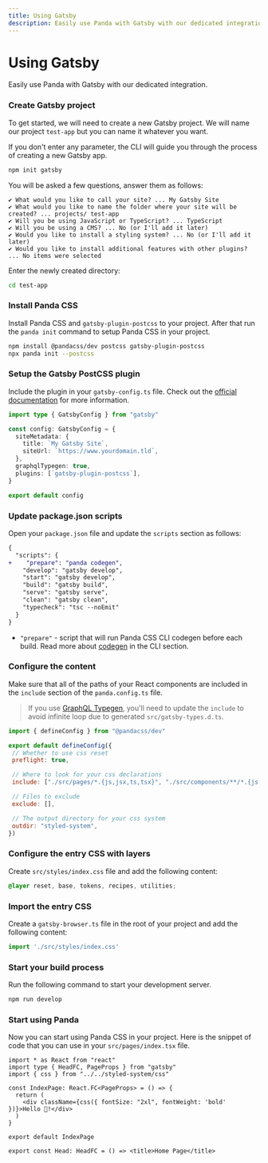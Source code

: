 ```yaml
---
title: Using Gatsby
description: Easily use Panda with Gatsby with our dedicated integration.
---
```


# Using Gatsby

Easily use Panda with Gatsby with our dedicated integration.

<Steps>

### Create Gatsby project

To get started, we will need to create a new Gatsby project.
We will name our project `test-app` but you can name it whatever you want.

If you don't enter any parameter, the CLI will guide you through the process of creating a new Gatsby app.

```bash
npm init gatsby
```

You will be asked a few questions, answer them as follows:

```
✔ What would you like to call your site? ... My Gatsby Site
✔ What would you like to name the folder where your site will be created? ... projects/ test-app
✔ Will you be using JavaScript or TypeScript? ... TypeScript
✔ Will you be using a CMS? ... No (or I'll add it later)
✔ Would you like to install a styling system? ... No (or I'll add it later)
✔ Would you like to install additional features with other plugins? ... No items were selected
```

Enter the newly created directory:

```bash
cd test-app
```

### Install Panda CSS

Install Panda CSS and `gatsby-plugin-postcss` to your project.
After that run the `panda init` command to setup Panda CSS in your project.

```bash
npm install @pandacss/dev postcss gatsby-plugin-postcss
npx panda init --postcss
```

### Setup the Gatsby PostCSS plugin

Include the plugin in your `gatsby-config.ts` file. Check out the [official documentation](https://www.gatsbyjs.com/plugins/gatsby-plugin-postcss/) for more information.

```ts {9} filename="gatsby-config.ts"
import type { GatsbyConfig } from "gatsby"

const config: GatsbyConfig = {
  siteMetadata: {
    title: `My Gatsby Site`,
    siteUrl: `https://www.yourdomain.tld`,
  },
  graphqlTypegen: true,
  plugins: [`gatsby-plugin-postcss`],
}

export default config
```

### Update package.json scripts

Open your `package.json` file and update the `scripts` section as follows:

```diff {3} filename="package.json"
{
  "scripts": {
+    "prepare": "panda codegen",
    "develop": "gatsby develop",
    "start": "gatsby develop",
    "build": "gatsby build",
    "serve": "gatsby serve",
    "clean": "gatsby clean",
    "typecheck": "tsc --noEmit"
  }
}
```
- `"prepare"` - script that will run Panda CSS CLI codegen before each build. Read more about [codegen](/docs/references/cli#panda-codegen) in the CLI section.

### Configure the content

Make sure that all of the paths of your React components are included in the `include` section of the `panda.config.ts` file.

> If you use [GraphQL Typegen](/docs/how-to/local-development/graphql-typegen/), you'll need to update the `include` to avoid infinite loop due to generated `src/gatsby-types.d.ts`.

```js {8} filename="panda.config.ts"
import { defineConfig } from "@pandacss/dev"

export default defineConfig({
 // Whether to use css reset
 preflight: true,

 // Where to look for your css declarations
 include: ["./src/pages/*.{js,jsx,ts,tsx}", "./src/components/**/*.{js,jsx,ts,tsx}"],

 // Files to exclude
 exclude: [],

 // The output directory for your css system
 outdir: "styled-system",
})
```

### Configure the entry CSS with layers

Create `src/styles/index.css` file and add the following content:

```css filename="src/styles/index.css"
@layer reset, base, tokens, recipes, utilities;
```

### Import the entry CSS

Create a `gatsby-browser.ts` file in the root of your project and add the following content:

```ts filename="gatsby-browser.ts"
import './src/styles/index.css'
```

### Start your build process

Run the following command to start your development server.

```bash
npm run develop
```

### Start using Panda

Now you can start using Panda CSS in your project.
Here is the snippet of code that you can use in your `src/pages/index.tsx` file.

```tsx {3, 7} filename="src/pages/index.tsx"
import * as React from "react"
import type { HeadFC, PageProps } from "gatsby"
import { css } from "../../styled-system/css"

const IndexPage: React.FC<PageProps> = () => {
  return (
    <div className={css({ fontSize: "2xl", fontWeight: 'bold' })}>Hello 🐼!</div>
  )
}

export default IndexPage

export const Head: HeadFC = () => <title>Home Page</title>
```
</Steps>
